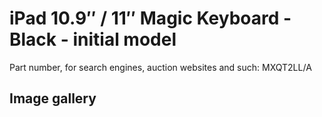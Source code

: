 # iPad 10.9″ / 11″ Magic Keyboard - Black - initial model

Part number, for search engines, auction websites and such: MXQT2LL/A

## Image gallery

<div style={{ width: "768px" }}>
  <GalleryComponent
    images={[
      {
        original: "/everysource/MXQT2",
        thumbnail: "/everypreview/MXQT2",
      },
      {
        original: "/everysource/MXQT2_AV1",
        thumbnail: "/everypreview/MXQT2_AV1",
      },
      {
        original: "/everysource/MXQT2_AV2",
        thumbnail: "/everypreview/MXQT2_AV2",
      },
      {
        original: "/everysource/MXQT2_AV3",
        thumbnail: "/everypreview/MXQT2_AV3",
      },
      {
        original: "/everysource/MXQT2_AV4",
        thumbnail: "/everypreview/MXQT2_AV4",
      },
      {
        original: "/everysource/MXQT2_AV5",
        thumbnail: "/everypreview/MXQT2_AV5",
      }
    ]}
  />
</div>